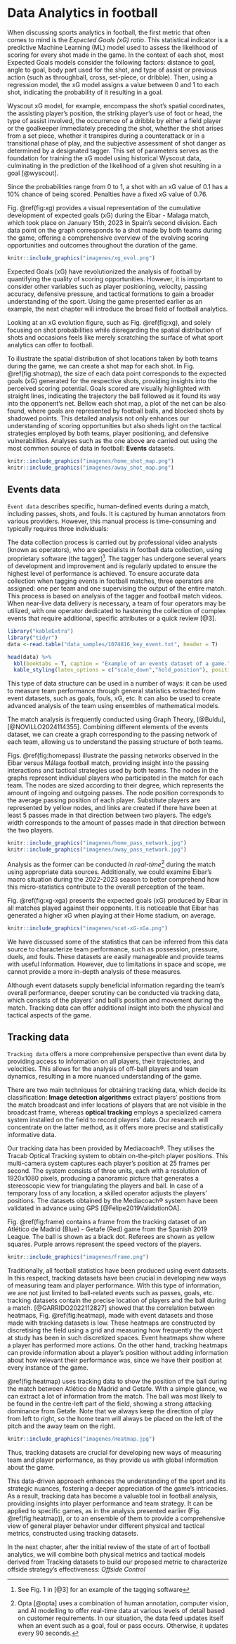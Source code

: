 # Data Analytics in football
When discussing sports analytics in football, the first metric that
often comes to mind is the *Expected Goals (xG) ratio*. This statistical indicator is a predictive Machine Learning (ML) model used to assess the likelihood of scoring for every shot made in the game. In the context of each shot, most Expected Goals models consider the following factors: distance to goal, angle to goal, body part used for the shot, and type of assist or previous action (such as throughball, cross, set-piece, or dribble). Then, using a regression model, the xG model assigns a value between 0 and 1 to each shot, indicating the probability of it resulting in a goal.

Wyscout xG model, for example, encompass the shot's spatial coordinates, the assisting player's position, the striking player's use of foot or head, the type of assist involved, the occurrence of a dribble by either a field player or the goalkeeper immediately preceding the shot, whether the shot arises from a set piece, whether it transpires during a counterattack or in a transitional phase of play, and the subjective assessment of shot danger as determined by a designated tagger. This set of parameters serves as the foundation for training the xG model using historical Wyscout data, culminating in the prediction of the likelihood of a given shot resulting in a goal [@wyscout].

Since the probabilities range from 0 to 1, a shot with an xG value of
0.1 has a 10% chance of being scored. Penalties have a fixed xG value of 0.76.

Fig. \@ref(fig:xg)  provides a visual representation of the cumulative development of expected goals
(xG) during the Eibar - Malaga match, which took place on January 15th, 2023 in Spain's second division. Each data point on the graph
corresponds to a shot made by both teams during the game,
offering a comprehensive overview of the evolving scoring opportunities and outcomes throughout the duration of the game.

```r
knitr::include_graphics("imagenes/xg_evol.png")
```


Expected Goals (xG) have revolutionized the analysis of football by quantifying the quality of scoring opportunities. However, it is important to consider other variables such as player positioning, velocity, passing accuracy, defensive pressure, and tactical formations to gain a broader understanding of the sport. Using the game presented earlier as an example, the next chapter will introduce the broad field of football analytics.

Looking at an xG evolution figure, such as Fig. \@ref(fig:xg), and solely focusing on shot probabilities while disregarding the spatial distribution of shots and occasions feels like merely scratching the surface of what sport analytics can offer to football.

To illustrate the spatial distribution of shot locations taken by both teams during the game, we can create a shot map for each shot. In Fig. \@ref(fig:shotmap), the size of each data point corresponds to the expected goals (xG) generated for the respective shots, providing insights into the perceived scoring potential. Goals scored are visually highlighted with straight lines, indicating the trajectory the ball followed as it found its way into the opponent's net. Bellow each shot map, a plot of the net can be also found, where goals are represented by football balls, and blocked shots by shadowed points. This detailed analysis not only enhances our understanding of scoring opportunities but also sheds light on the tactical strategies employed by both teams, player positioning, and defensive vulnerabilities. Analyses such as the one above are carried out using the most common
source of data in football: **Events** datasets.

```r

knitr::include_graphics("imagenes/home_shot_map.png")
knitr::include_graphics("imagenes/away_shot_map.png")
```

## Events data
`Event data`  describes specific, human-defined events during a match,
including passes, shots, and fouls. It is captured by human annotators
from various providers. However, this manual process is time-consuming
and typically requires three individuals:

The data collection process is carried out by professional video
analysts (known as operators), who are specialists in football data
collection, using proprietary software (the tagger)[^3]. The tagger has
undergone several years of development and improvement and is regularly
updated to ensure the highest level of performance is achieved. To
ensure accurate data collection when tagging events in football matches,
three operators are assigned: one per team and one supervising the
output of the entire match. This process is based on analysis of the
tagger and football match videos. When near-live data delivery is
necessary, a team of four operators may be utilized, with one operator
dedicated to hastening the collection of complex events that require
additional, specific attributes or a quick review [@3].

```r
library("kableExtra")
library("tidyr")
data <-read.table("data_samples/1074816_key_event.txt", header = T) 

head(data) %>%
  kbl(booktabs = T, caption = "Example of an events dataset of a game.") %>%
  kable_styling(latex_options = c("scale_down","hold_position"), position = "center")
```


This type of data structure can be used in a number of ways: it can be
used to measure team performance through general statistics extracted
from event datasets, such as goals, fouls, xG, etc. It can also be used to create advanced analysis of the team using ensembles of mathematical models.

The match analysis is frequently conducted using Graph Theory, [@Buldu], [@NOVILLO2024114355]. Combining
different elements of the events dataset, we can create a graph
corresponding to the passing network of each team, allowing us to
understand the passing structure of both teams.


Figs. \@ref(fig:homepass) illustrate the
passing networks observed in the Eibar versus Málaga football match,
providing insight into the passing interactions and tactical strategies
used by both teams. The nodes in the graphs represent individual players
who participated in the match for each team. The nodes are sized
according to their degree, which represents the amount of ingoing and
outgoing passes. The node position corresponds to the average passing
position of each player. Substitute players are represented by yellow nodes,
and links are created if there have been at least 5 passes made in that
direction between two players. The edge's width corresponds to the
amount of passes made in that direction between the two players.

```r
knitr::include_graphics("imagenes/home_pass_network.jpg")
knitr::include_graphics("imagenes/away_pass_network.jpg")
```

Analysis as the former can be conducted *in real-time*[^2] during the
match using appropriate data sources. Additionally, we could examine
Eibar's macro situation during the 2022-2023 season to better comprehend
how this micro-statistics contribute to the overall perception of the
team.

Fig. \@ref(fig:xg-xga) presents the expected goals (xG) produced by Eibar in all matches played against their opponents. It is noticeable that Eibar has generated a higher xG when playing at their Home stadium, on average.


```r
knitr::include_graphics("imagenes/scat-xG-xGa.png")
```


We have discussed some of the statistics that can be inferred from this data source to characterize team performance, such as possession, pressure, duels, and fouls. These datasets are easily manageable and provide teams with useful information. However, due to limitations in space and scope, we cannot provide a more in-depth analysis of these measures.

Although event datasets supply beneficial information regarding the team's overall performance, deeper scrutiny can be conducted via tracking data, which consists of the players' and ball's position and movement during the match. Tracking data can offer additional insight into both the physical and tactical aspects of the game. 

## Tracking data

`Tracking data` offers a more comprehensive perspective than event data by providing access to information on all players, their trajectories, and velocities. This allows for the analysis of off-ball players and team dynamics, resulting in a more nuanced understanding of the game.

There are two main techniques for obtaining tracking data, which decide its classification: **Image detection algorithms** extract players' positions from the match broadcast and infer locations of players that are not visible in the broadcast frame, whereas **optical tracking** employs a specialized camera system installed on the field to record players' data. Our research will concentrate on the latter method, as it offers more precise and statistically informative data.

Our tracking data has been provided by Mediacoach®. They utilises the Tracab Optical Tracking system to obtain on-the-pitch player positions. This multi-camera system captures each player's position at 25 frames per second. The system consists of three units, each with a resolution of 1920x1080 pixels, producing a panoramic picture that generates a stereoscopic view for triangulating the players and ball. In case of a temporary loss of any location, a skilled operator adjusts the players' positions. The datasets obtained by the Mediacoach® system have been validated in advance using GPS [@Felipe2019ValidationOA].

Fig. \@ref(fig:frame) contains a frame from the tracking dataset of an Atlético de Madrid (Blue) - Getafe (Red) game from the Spanish 2019 League. The ball is shown as a black dot. Referees are shown as yellow squares. Purple arrows represent the speed vectors of the players. 

```r
knitr::include_graphics("imagenes/Frame.png")
```

Traditionally, all football statistics have been produced using event datasets. In this respect, tracking datasets have been crucial in developing new ways of measuring team and player performance. With this type of information, we are not just limited to ball-related events such as passes, goals, etc. tracking datasets contain the precise location of players and the ball during a match. [@GARRIDO2022112827] showed that the correlation between heatmaps, Fig. \@ref(fig:heatmap), made with event datasets and those made with tracking datasets is low. These heatmaps are constructed by discretising the field using a grid and measuring how frequently the object at study has been in such discretized spaces. Event heatmaps show where a player has performed more actions. On the other hand, tracking heatmaps can provide information about a player's position without adding information about how relevant their performance was, since we have their position at every instance of the game. 

\@ref(fig:heatmap) uses tracking data to show the position of the ball during the match between Atlético de Madrid and Getafe. With a simple glance, we can extract a lot of information from the match. The ball was most likely to be found in the centre-left part of the field, showing a strong attacking dominance from Getafe.  Note that we always keep the direction of play from left to right, so the home team will always be placed on the left of the pitch and the away team on the right. 


```r
knitr::include_graphics("imagenes/Heatmap.jpg")
```

Thus, tracking datasets are crucial for developing new ways of measuring team and player performance, as they provide us with global information about the game. 

This data-driven approach enhances the understanding of the sport and its strategic nuances, fostering a deeper appreciation of the game's intricacies. As a result, tracking data has become a valuable tool in football analysis, providing insights into player performance and team strategy. It can be applied to specific games, as in the analysis presented earlier (Fig. \@ref(fig:heatmap)), or to an ensemble of them to provide a comprehensive view of general player behavior under different physical and tactical metrics, constructed using tracking datasets.

In the next chapter, after the initial review of the state of art of football analytics, we will combine both physical metrics and tactical models derived from Tracking datasets to build our proposed metric to characterize offside strategy's effectiveness: *Offside Control*

[^2]: Opta [@opta] uses a combination of human annotation, computer vision, and AI modelling to offer real-time data at various levels of detail based on customer requirements. In our situation, the data feed updates itself when an event such as a goal, foul or pass occurs. Otherwise, it updates every 90 seconds. 
    
[^3]: See Fig. 1 in [@3] for an example of the tagging software
